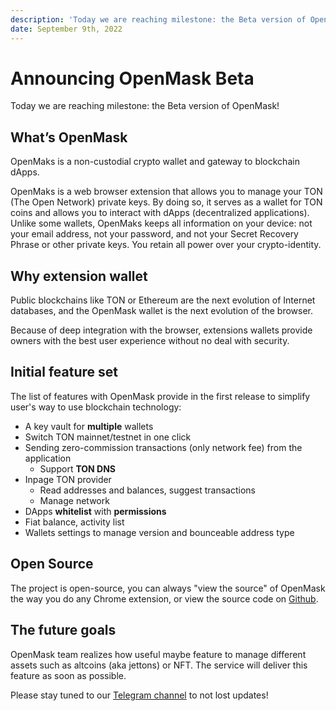 ```yaml
---
description: 'Today we are reaching milestone: the Beta version of OpenMask!'
date: September 9th, 2022
---
```




# Announcing OpenMask Beta

<Authors date="September 9th, 2022">
  <Author name="Nikita Kuznetov" link="https://github.com/KuznetsovNikita" />
</Authors>

Today we are reaching milestone: the Beta version of OpenMask!

## What’s OpenMask

OpenMaks is a non-custodial crypto wallet and gateway to blockchain dApps.

OpenMaks is a web browser extension that allows you to manage your TON (The Open Network) private keys. By doing so, it serves as a wallet for TON coins and allows you to interact with dApps (decentralized applications). Unlike some wallets, OpenMaks keeps all information on your device: not your email address, not your password, and not your Secret Recovery Phrase or other private keys. You retain all power over your crypto-identity.

## Why extension wallet

Public blockchains like TON or Ethereum are the next evolution of Internet databases, and the OpenMask wallet is the next evolution of the browser.

Because of deep integration with the browser, extensions wallets provide owners with the best user experience without no deal with security.

## Initial feature set

The list of features with OpenMask provide in the first release to simplify user's way to use blockchain technology:

- A key vault for **multiple** wallets
- Switch TON mainnet/testnet in one click
- Sending zero-commission transactions (only network fee) from the application
  - Support **TON DNS**
- Inpage TON provider
  - Read addresses and balances, suggest transactions
  - Manage network
- DApps **whitelist** with **permissions**
- Fiat balance, activity list
- Wallets settings to manage version and bounceable address type

## Open Source

The project is open-source, you can always "view the source" of OpenMask the way you do any Chrome extension, or view the source code on [Github](https://github.com/OpenProduct/openmask-extension).

## The future goals

OpenMask team realizes how useful maybe feature to manage different assets such as altcoins (aka jettons) or NFT. The service will deliver this feature as soon as possible.

Please stay tuned to our [Telegram channel](https://t.me/openproduct) to not lost updates!
